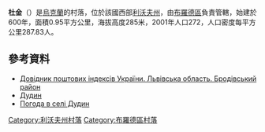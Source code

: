 {{unreferenced|time=2016-10-10T15:00:31+00:00}}

'''杜金'''（{{lang-uk|Дудин}}）是[[烏克蘭|烏克蘭]]的村落，位於該國西部[[利沃夫州|利沃夫州]]，由[[布羅德區|布羅德區]]負責管轄，始建於600年，面積0.95平方公里，海拔高度285米，2001年人口272，人口密度每平方公里287.83人。

==參考資料==
*[http://www.uaidx.com/13/281/index Довідник поштових індексів України. Львівська область. Бродівський район] {{Wayback|url=http://www.uaidx.com/13/281/index |date=20160202002802 }}
*[http://w1.c1.rada.gov.ua/pls/z7503/A005?rdat1=01.04.2014&rf7571=19152 Дудин]
* [http://weather.in.ua/ua/l'vovskaja/7467 Погода в селі Дудин] {{Wayback|url=http://weather.in.ua/ua/l%27vovskaja/7467 |date=20160303201625 }}

{{coord|49|56|34|N|25|24|32|E|scale:100000|display=title}}
{{DEFAULTSORT:Dudin}}
[[Category:利沃夫州村落|Category:利沃夫州村落]]
[[Category:布羅德區村落|Category:布羅德區村落]]
{{Lviv-geo-stub}}